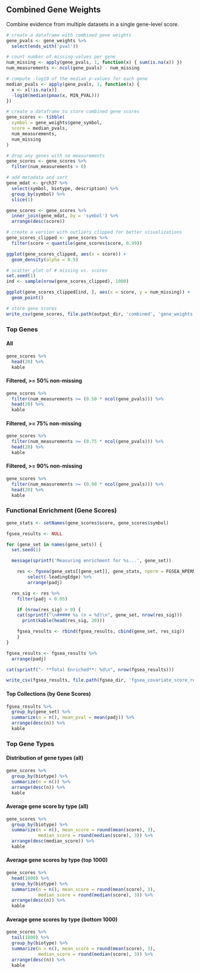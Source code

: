 ## Combined Gene Weights

Combine evidence from multiple datasets in a single gene-level score.

```r
# create a dataframe with combined gene weights
gene_pvals <- gene_weights %>%
  select(ends_with('pval'))

# count number of missing values per gene
num_missing <- apply(gene_pvals, 1, function(x) { sum(is.na(x)) })
num_measurements <- ncol(gene_pvals) - num_missing

# compute -log10 of the median p-values for each gene
median_pvals <- apply(gene_pvals, 1, function(x) {
  x <- x[!is.na(x)]
  -log10(median(pmax(x, MIN_PVAL)))
})

# create a dataframe to store combined gene scores
gene_scores <- tibble(
  symbol = gene_weights$gene_symbol,
  score = median_pvals,
  num_measurements,
  num_missing
)

# drop any genes with no measurements
gene_scores <- gene_scores %>%
  filter(num_measurements > 0)

# add metadata and sort
gene_mdat <- grch37 %>%
  select(symbol, biotype, description) %>%
  group_by(symbol) %>%
  slice(1)

gene_scores <- gene_scores %>%
  inner_join(gene_mdat, by = 'symbol') %>%
  arrange(desc(score))

# create a version with outliers clipped for better visualizations
gene_scores_clipped <- gene_scores %>%
  filter(score < quantile(gene_scores$score, 0.99))

ggplot(gene_scores_clipped, aes(x = score)) +
  geom_density(alpha = 0.5)

# scatter plot of # missing vs. scores
set.seed(1)
ind <- sample(nrow(gene_scores_clipped), 1000)

ggplot(gene_scores_clipped[ind, ], aes(x = score, y = num_missing)) +
  geom_point()

# store gene scores
write_csv(gene_scores, file.path(output_dir, 'combined', 'gene_weights.csv'))
```

### Top Genes

#### All

```r
gene_scores %>% 
  head(20) %>%
  kable
```

#### Filtered, >= 50% non-missing

```r
gene_scores %>% 
  filter(num_measurements >= (0.50 * ncol(gene_pvals))) %>%
  head(20) %>%
  kable
```

#### Filtered, >= 75% non-missing

```r
gene_scores %>% 
  filter(num_measurements >= (0.75 * ncol(gene_pvals))) %>%
  head(20) %>%
  kable
```

#### Filtered, >= 90% non-missing

```r
gene_scores %>% 
  filter(num_measurements >= (0.90 * ncol(gene_pvals))) %>%
  head(20) %>%
  kable
```

### Functional Enrichment (Gene Scores)

```r
gene_stats <- setNames(gene_scores$score, gene_scores$symbol)

fgsea_results <- NULL

for (gene_set in names(gene_sets)) {
  set.seed(1)

  message(sprintf('Measuring enrichment for %s...', gene_set))

	res <- fgsea(gene_sets[[gene_set]], gene_stats, nperm = FGSEA_NPERM, nproc = MAX_THREADS) %>%
		select(-leadingEdge) %>%
		arrange(padj)

  res_sig <- res %>%
    filter(padj < 0.05)

	if (nrow(res_sig) > 0) {
    cat(sprintf("\n##### %s (n = %d)\n", gene_set, nrow(res_sig)))
	  print(kable(head(res_sig, 20)))

    fgsea_results <- rbind(fgsea_results, cbind(gene_set, res_sig))
	}
}

fgsea_results <- fgsea_results %>%
  arrange(padj)

cat(sprintf("- **Total Enriched**: %d\n", nrow(fgsea_results)))

write_csv(fgsea_results, file.path(fgsea_dir, 'fgsea_covariate_score_results.csv'))
```

#### Top Collections (by Gene Scores)

```r
fgsea_results %>%
  group_by(gene_set) %>%
  summarize(n = n(), mean_pval = mean(padj)) %>%
  arrange(desc(n)) %>%
  kable
```

### Top Gene Types

#### Distribution of gene types (all)

```r
gene_scores %>%
  group_by(biotype) %>%
  summarize(n = n()) %>%
  arrange(desc(n)) %>%
  kable
```

#### Average gene score by type (all)

```r
gene_scores %>%
  group_by(biotype) %>%
  summarize(n = n(), mean_score = round(mean(score), 3),
            median_score = round(median(score), 3)) %>%
  arrange(desc(median_score)) %>%
  kable
```

#### Average gene scores by type (top 1000)

```r
gene_scores %>%
  head(1000) %>%
  group_by(biotype) %>%
  summarize(n = n(), mean_score = round(mean(score), 3),
            median_score = round(median(score), 3)) %>%
  arrange(desc(n)) %>%
  kable
```

#### Average gene scores by type (bottom 1000)

```r
gene_scores %>%
  tail(1000) %>%
  group_by(biotype) %>%
  summarize(n = n(), mean_score = round(mean(score), 3),
            median_score = round(median(score), 3)) %>%
  arrange(desc(n)) %>%
  kable
```

